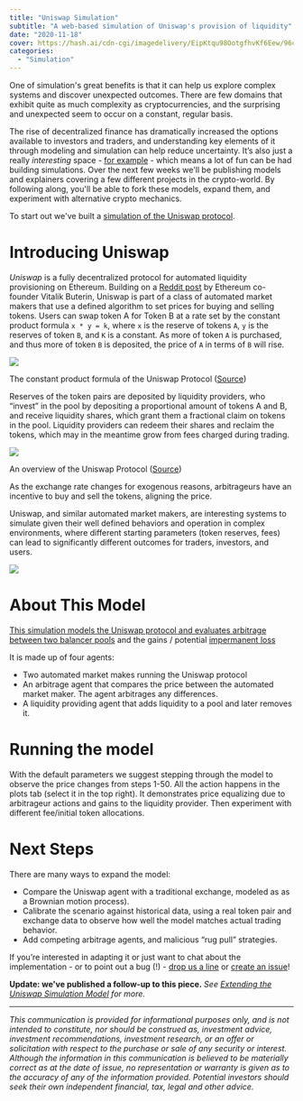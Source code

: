 ```yaml
---
title: "Uniswap Simulation"
subtitle: "A web-based simulation of Uniswap's provision of liquidity"
date: "2020-11-18"
cover: https://hash.ai/cdn-cgi/imagedelivery/EipKtqu98OotgfhvKf6Eew/96c6bfe5-8597-4d93-3d84-c1eab1e6a600/public
categories:
  - "Simulation"
---
```


One of simulation's great benefits is that it can help us explore complex systems and discover unexpected outcomes. There are few domains that exhibit quite as much complexity as cryptocurrencies, and the surprising and unexpected seem to occur on a constant, regular basis.

The rise of decentralized finance has dramatically increased the options available to investors and traders, and understanding key elements of it through modeling and simulation can help reduce uncertainty. It’s also just a really _interesting_ space - [for example](https://rope.lol/) - which means a lot of fun can be had building simulations. Over the next few weeks we'll be publishing models and explainers covering a few different projects in the crypto-world. By following along, you'll be able to fork these models, expand them, and experiment with alternative crypto mechanics.

To start out we've built a [simulation of the Uniswap protocol](https://hash.ai/@hash/uniswap).

# Introducing Uniswap

_Uniswap_ is a fully decentralized protocol for automated liquidity provisioning on Ethereum. Building on a [Reddit post](https://www.reddit.com/r/ethereum/comments/55m04x/lets_run_onchain_decentralized_exchanges_the_way/) by Ethereum co-founder Vitalik Buterin, Uniswap is part of a class of automated market makers that use a defined algorithm to set prices for buying and selling tokens. Users can swap token A for Token B at a rate set by the constant product formula `x * y = k`, where `x` is the reserve of tokens `A`, `y` is the reserves of token `B`, and `K` is a constant. As more of token `A` is purchased, and thus more of token `B` is deposited, the price of `A` in terms of `B` will rise.

![](https://hash.ai/cdn-cgi/imagedelivery/EipKtqu98OotgfhvKf6Eew/26120a59-728c-4054-65c0-6a07db3d4d00/public)

The constant product formula of the Uniswap Protocol ([Source](https://rossbulat.medium.com/uniswap-v2-everything-new-with-the-decentralised-exchange-52b4bb2093ab))

Reserves of the token pairs are deposited by liquidity providers, who “invest” in the pool by depositing a proportional amount of tokens A and B, and receive liquidity shares, which grant them a fractional claim on tokens in the pool. Liquidity providers can redeem their shares and reclaim the tokens, which may in the meantime grow from fees charged during trading.

![](https://hash.ai/cdn-cgi/imagedelivery/EipKtqu98OotgfhvKf6Eew/47b415f2-2d51-49e0-7d3c-013f6a53ff00/public)

An overview of the Uniswap Protocol ([Source](https://docs.uniswap.org/protocol/V2/concepts/core-concepts/pools))

As the exchange rate changes for exogenous reasons, arbitrageurs have an incentive to buy and sell the tokens, aligning the price.

Uniswap, and similar automated market makers, are interesting systems to simulate given their well defined behaviors and operation in complex environments, where different starting parameters (token reserves, fees) can lead to significantly different outcomes for traders, investors, and users.

![](https://hash.ai/cdn-cgi/imagedelivery/EipKtqu98OotgfhvKf6Eew/57ba885c-e411-4ef5-1fcc-8a2b0c390700/public)

# **About This Model**

[This simulation models the Uniswap protocol and evaluates arbitrage between two balancer pools](https://core.hash.ai/@b/uniswap/main) and the gains / potential [impermanent loss](https://uniswap.org/docs/v2/advanced-topics/understanding-returns/)

It is made up of four agents:

- Two automated market makes running the Uniswap protocol
- An arbitrage agent that compares the price between the automated market maker. The agent arbitrages any differences.
- A liquidity providing agent that adds liquidity to a pool and later removes it.

# **Running the model**

With the default parameters we suggest stepping through the model to observe the price changes from steps 1-50. All the action happens in the plots tab (select it in the top right). It demonstrates price equalizing due to arbitrageur actions and gains to the liquidity provider. Then experiment with different fee/initial token allocations.

# **Next Steps**

There are many ways to expand the model:

- Compare the Uniswap agent with a traditional exchange, modeled as as a Brownian motion process).
- Calibrate the scenario against historical data, using a real token pair and exchange data to observe how well the model matches actual trading behavior.
- Add competing arbitrage agents, and malicious “rug pull” strategies.

If you’re interested in adapting it or just want to chat about the implementation - or to point out a bug (!) - [drop us a line](mailto:b@hash.ai) or [create an issue](https://hash.ai/@b/uniswap/issues)!

**Update: we've published a follow-up to this piece.** _See [Extending the Uniswap Simulation Model](https://hash.ai/blog/extending-the-uniswap-simulation) for more._

---

_This communication is provided for informational purposes only, and is not intended to constitute, nor should be construed as, investment advice, investment recommendations, investment research, or an offer or solicitation with respect to the purchase or sale of any security or interest. Although the information in this communication is believed to be materially correct as at the date of issue, no representation or warranty is given as to the accuracy of any of the information provided. Potential investors should seek their own independent financial, tax, legal and other advice._
